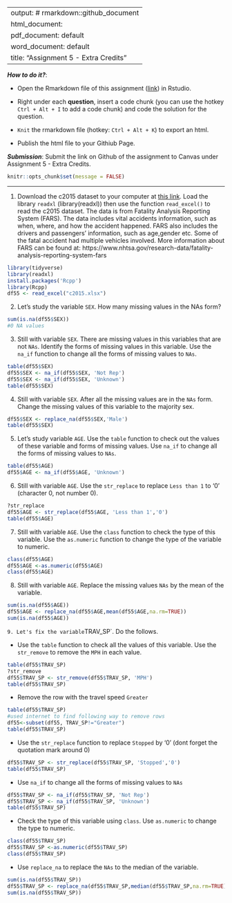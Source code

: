 
---
output: # rmarkdown::github_document
  html_document:
  pdf_document: default
  word_document: default
title: "Assignment 5 - Extra Credits"
---

***How to do it?***: 

- Open the Rmarkdown file of this assignment ([link](fa2021_assignment5_extra_credits.Rmd)) in Rstudio. 

- Right under each **question**, insert  a code chunk (you can use the hotkey `Ctrl + Alt + I` to add a code chunk) and code the solution for the question. 

- `Knit` the rmarkdown file (hotkey: `Ctrl + Alt + K`) to export an html.  

-  Publish the html file to your Githiub Page. 

***Submission***: Submit the link on Github of the assignment to Canvas under Assignment 5 - Extra Credits. 

```r
knitr::opts_chunk$set(message = FALSE)
```

-------

1. Download the c2015 dataset to your computer at [this link](slides/c2015.xlsx). Load the library `readxl` (library(readxl)) then use the function `read_excel()` to read the c2015 dataset.  The data is from Fatality Analysis Reporting System (FARS). The data includes vital accidents information, such as when, where, and how the accident happened. FARS also includes the drivers and passengers' information, such as age,gender etc.  Some of the fatal accident had multiple vehicles involved.  More information about FARS can be found at: https://www.nhtsa.gov/research-data/fatality-analysis-reporting-system-fars

```r
library(tidyverse)
library(readxl)
install.packages('Rcpp')
library(Rcpp)
df55 <- read_excel("c2015.xlsx")
```


2. Let's study the variable `SEX`. How many missing values in the NAs form? 
```r
sum(is.na(df55$SEX))
#0 NA values
```


3. Still with variable `SEX`. There are missing values in this variables that are not `NAs`. Identify the forms of missing values in this variable. Use the `na_if` function to change all the forms of missing values to `NAs`. 
```r
table(df55$SEX)
df55$SEX <- na_if(df55$SEX, 'Not Rep')
df55$SEX <- na_if(df55$SEX, 'Unknown')
table(df55$SEX)
```


4. Still with variable `SEX`. After all the missing values are in the `NAs` form.  Change the missing values of this variable to the majority sex. 
```r
df55$SEX <- replace_na(df55$SEX,'Male')
table(df55$SEX)
```

5. Let's study variable `AGE`. Use the `table` function to check out the values of these variable and forms of missing values. Use `na_if` to change all the forms of missing values to `NAs`. 
```r
table(df55$AGE)
df55$AGE <- na_if(df55$AGE, 'Unknown')
```


6. Still with variable `AGE`.  Use the `str_replace` to replace `Less than 1` to '0' (character 0, not number 0).
```r
?str_replace
df55$AGE <- str_replace(df55$AGE, 'Less than 1','0')
table(df55$AGE)
```


7. Still with variable `AGE`. Use the `class` function to check the type of this variable.  Use the `as.numeric` function to change the type of the variable to numeric.
```r
class(df55$AGE)
df55$AGE <-as.numeric(df55$AGE)
class(df55$AGE)
```


8. Still with variable `AGE`. Replace the missing values `NAs` by the mean of the variable. 
```r
sum(is.na(df55$AGE))
df55$AGE <- replace_na(df55$AGE,mean(df55$AGE,na.rm=TRUE))
sum(is.na(df55$AGE))
```

`
9. Let's fix the variable `TRAV_SP`. Do the follows.

- Use the `table` function to check all the values of this variable.  Use the `str_remove` to remove the `MPH` in each value.
```r
table(df55$TRAV_SP)
?str_remove
df55$TRAV_SP <- str_remove(df55$TRAV_SP, 'MPH')
table(df55$TRAV_SP)
```

- Remove the row with the travel speed `Greater`
```r
table(df55$TRAV_SP)
#used internet to find following way to remove rows
df55<-subset(df55, TRAV_SP!="Greater")
table(df55$TRAV_SP)
```

- Use the `str_replace` function to replace `Stopped` by '0' (dont forget the quotation mark around 0)
```r
df55$TRAV_SP <- str_replace(df55$TRAV_SP, 'Stopped','0')
table(df55$TRAV_SP)
```


- Use `na_if` to change all the forms of missing values to `NAs`

```r
df55$TRAV_SP <- na_if(df55$TRAV_SP, 'Not Rep')
df55$TRAV_SP <- na_if(df55$TRAV_SP, 'Unknown')
table(df55$TRAV_SP)
```

- Check the type of this variable using `class`. Use `as.numeric` to change the type to numeric.
```r
class(df55$TRAV_SP)
df55$TRAV_SP <-as.numeric(df55$TRAV_SP)
class(df55$TRAV_SP)
```

- Use `replace_na` to replace the `NAs` to the median of the variable. 
```r
sum(is.na(df55$TRAV_SP))
df55$TRAV_SP <- replace_na(df55$TRAV_SP,median(df55$TRAV_SP,na.rm=TRUE))
sum(is.na(df55$TRAV_SP))
```

